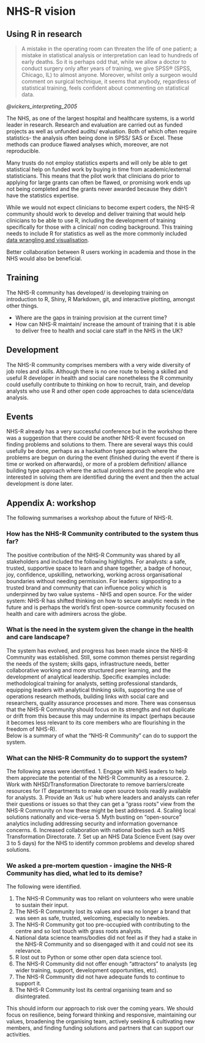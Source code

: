 # NHS-R vision

## Using R in research

> A mistake in the operating room can threaten the life of one patient; a mistake in statistical analysis or interpretation can lead to hundreds of early deaths. 
So it is perhaps odd that, while we allow a doctor to conduct surgery only after years of training, we give SPSS® (SPSS, Chicago, IL) to almost anyone. 
Moreover, whilst only a surgeon would comment on surgical technique, it seems that anybody, regardless of statistical training, feels confident about commenting on statistical data.

*@vickers_interpreting_2005*

The NHS, as one of the largest hospital and healthcare systems, is a world leader in research. 
Research and evaluation are carried out as funded projects as well as unfunded audits/ evaluation. Both of which often require statistics- the analysis often being done in SPSS/ SAS or Excel. 
These methods can produce flawed analyses which, moreover, are not reproducible. 

Many trusts do not employ statistics experts and will only be able to get statistical help on funded work by buying in
time from academic/external statisticians. 
This means that the pilot work that clinicians do prior to applying for large grants can often be flawed, or promising work ends up not being completed and the grants never awarded because they didn't have the statistics expertise.

While we would not expect clinicians to become expert coders, the NHS-R community should work to develop and deliver
training that would help clinicians to be able to use R, including the development of training specifically for those
with a clinical/ non coding background. 
This training needs to include R for statistics as well as the more commonly included [data wrangling and visualisation][intro_r].

Better collaboration between R users working in academia and those in the NHS would also be beneficial.

## Training

The NHS-R community has developed/ is developing training on introduction to R, Shiny, R Markdown, git, and interactive plotting, amongst other things. 

* Where are the gaps in training provision at the current time?
* How can NHS-R maintain/ increase the amount of training that it is able to deliver free to health and social care
staff in the NHS in the UK?

## Development 

The NHS-R community comprises members with a very wide diversity of job roles and skills. 
Although there is no one route to being a skilled and useful R developer in health and social care nonetheless the R community could usefully contribute to thinking on how to recruit, train, and develop analysts who use R and other open code approaches to data science/data analysis. 

## Events

NHS-R already has a very successful conference but in the workshop there was a suggestion that there could be another
NHS-R event focused on finding problems and solutions to them. 
There are several ways this could usefully be done, perhaps as a hackathon type approach where the problems are begun on during the event (finished during the event if there is time or worked on afterwards), or more of a problem definition/ alliance building type approach where the actual problems and the people who are interested in solving them are identified during the event and then the actual development is done later.

## Appendix A: workshop

The following summarises a workshop about the future of NHS-R.

### How has the NHS-R Community contributed to the system thus far?

The positive contribution of the NHS-R Community was shared by all stakeholders and included the following highlights.
For analysts: a safe, trusted, supportive space to learn and share together, a badge of honour, joy, confidence,
upskilling, networking, working across organisational boundaries without needing permission. 
For leaders: signposting to a trusted brand and community that can influence policy which is underpinned by two value systems - NHS and open source.
For the wider system: NHS-R has shifted thinking on how to secure analytic needs in the future and is perhaps the world’s first open-source community focused on health and care with admirers across the globe.

### What is the need in the system given the change in the health and care landscape?
The system has evolved, and progress has been made since the NHS-R Community was established. Still, some common themes persist regarding the needs of the system; skills gaps, infrastructure needs, better collaborative working and more structured peer learning, and the development of analytical leadership. 
Specific examples include: methodological training for analysts, setting professional standards, equipping leaders with analytical thinking skills, supporting the use of operations research methods, building links with social care and researchers, quality assurance processes and more. 
There was consensus that the NHS-R Community should focus on its strengths and not duplicate or drift from this because this may undermine its impact (perhaps because it becomes less relevant to its core members who are flourishing in the freedom of NHS-R).  
Below is a summary of what the "NHS-R Community" can do to support the system.

### What can the NHS-R Community do to support the system?

The following areas were identified.
1.	Engage with NHS leaders to help them appreciate the potential of the NHS-R Community as a resource.
2.	Work with NHSD/Transformation Directorate to remove barriers/create resources for IT departments to make open source tools readily available for analysts.
3.	Provide an ‘Ask us’ hub where leaders and analysts can refer their questions or issues so that they can get a "grass roots" view from the NHS-R Community on how these might be best addressed.
4.	Scaling local solutions nationally and vice-versa
5.	Myth busting on "open-source" analytics including addressing security and information governance concerns.
6.	Increased collaboration with national bodies such as NHS Transformation Directorate.
7.	Set up an NHS Data Science Event (say over 3 to 5 days) for the NHS to identify common problems and develop shared solutions.

### We asked a pre-mortem question - imagine the NHS-R Community has died, what led to its demise?

The following were identified.

1.	The NHS-R Community  was too reliant on volunteers who were unable to sustain their input.
2.	The NHS-R Community lost its values and was no longer a brand that was seen as safe, trusted, welcoming, especially to newbies.
3.	The NHS-R Community got too pre-occupied with contributing to the centre and so lost touch with grass roots analysts.
4.	National data science teams/bodies did not feel as if they had a stake in the NHS-R Community and so disengaged with it and could not see its relevance.
5.	R lost out to Python or some other open data science tool.
6.	The NHS-R Community did not offer enough "attractors" to analysts (eg wider training, support, development opportunities, etc).
7.	The NHS-R Community did not have adequate funds to continue to support it.
8.	The NHS-R Community  lost its central organising team and so disintegrated.

This should inform our approach to risk over the coming years. We should focus on resilience, being forward thinking and responsive, maintaining our values, broadening the organising team, actively seeking & cultivating new members, and finding funding solutions and partners that can support our activities.

[intro_r]: https://github.com/nhs-r-community/intro_r